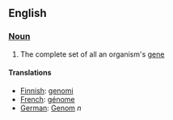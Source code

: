 ==English==
===[[Noun]]===

#The complete set of all an organism's [[gene]]


====Translations====

*[[Finnish]]: [[genomi]]
*[[French]]: [[génome]]
*[[German]]: [[Genom]] ''n''